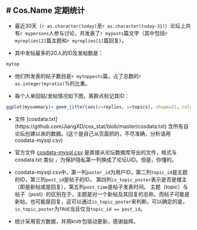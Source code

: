 # Cos.Name 定期统计
--------------------------------

* 最近30天（`r as.character(today)`至`r as.character(today-31)`）论坛上共有`r mypersons`人参与讨论，共发表了`r myposts`篇文字（其中包括`r myreplies[2]`篇主题和`r myreplies[1]`篇回复）。


* 其中发帖最多的20人的ID及发帖数是：


```r
mytop
```

* 他们所发表的帖子数目是`r mytopposts`篇，占了总数的`r as.integer(myratio)`%的比重。

* 每个人单回贴/发帖情况如下图，离群点标记其ID：

```r
ggplot(mysummary)+ geom_jitter(aes(x=replies, y=topics), shape=21, colour=alpha("blue",0.05), fill=alpha("purple",0.2)) +  geom_text(aes(x=replies, y=topics, label=ids), vjust=-0.4, size=4, color="blue", data=subset(mysummary, topics>5 | replies>30))+xlab("回贴数")+ylab("发贴数")
```

* 文件 [cosdata.txt] (https://github.com/JiangXD/cos_stat/blob/master/cosdata.txt) 含所有自论坛创建以来的数据。(这个是自己从页面抓的，不尽准确，分析请用cosdata-mysql.csv)

* 官方文件 [cosdata-mysql.csv](https://github.com/JiangXD/cos_stat/blob/master/cosdata-mysql.csv) 是直接从论坛数据库导出的文件，格式与 cosdata.txt 类似
，为保护隐私第一列换成了论坛UID。但是，你懂的。

* cosdata-mysql.csv中，第一列`poster_id`为用户ID，第二列`topic_id`是主题的ID，第三列`post_id`是帖子的ID，
第四列`is_topic_poster`表示是否是楼主（即是新帖或是回复），第五列`post_time`是帖子发表时间。
主题（topic）与帖子（post）的区别在于，主题是对一个新帖及其回复的总称，而帖子可能是新帖，也可能是回复，这可以通过`is_topic_poster`来判断。可以确定的是，`is_topic_poster`为`TRUE`当且仅当`topic_id == post_id`。

* 统计采用官方数据，并用knitr包驱动更新，感谢益辉。


